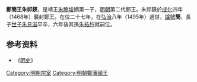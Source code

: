 '''鄭簡王朱祁鍈'''{{BD|1431年||1495年|catIdx=Z朱}}，是靖王[[朱瞻埈|朱瞻埈]]嫡第一子，[[明朝|明朝]]第二代鄭王。朱祁鍈於[[成化|成化]]四年（1468年）襲封鄭王。在位二十七年，在[[弘治|弘治]]八年（1495年）過世，[[諡號|諡號]]'''簡'''，長子[[世子|世子]][[朱見滋|朱見滋]]早卒，六年後其孫[[朱祐枔|朱祐枔]]就嗣位。

==参考资料==
*《[[明史|明史]]》

{{s-start}}
{{s-bef|before=父靖王[[朱瞻埈|朱瞻埈]]}}
{{s-ttl|title=[[明朝藩王列表_(鄭王系)|明鄭國國王]]|years=1468年－1495年}}
{{s-aft|after=孫康王[[朱祐枔|朱祐枔]]}}
{{end}}

[[Category:明朝宗室|Category:明朝宗室]]
[[Category:明朝鄭藩國王|Category:明朝鄭藩國王]]